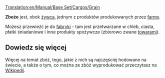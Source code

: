 [[Translation:en/Manual/Base Set/Cargos/Grain]]

{{pl/Manual/Base Set/Cargos/Ładunek|name=Zboże
|image=Grain.png
|produced=[[pl/Manual/Base Set/Industries/Farma|Farma]]
|accepted=[[pl/Manual/Base Set/Industries/Fabryka|Fabryka]]
}}

'''Zboże''' jest, obok [[pl/Manual/Base Set/Cargos/Żywiec|żywca]], jednym z produktów produkowanych przez [[pl/Manual/Base Set/Industries/Farma|farmy]]. 

Możesz przewieźć je do [[en/Manual/Base Set/Industries/Factory|fabryki]] - tam jest przetwarzane w chleb, ciasta, płatki śniadaniowe i inne produkty spożywcze (zbiorowo zwane [[pl/Manual/Base Set/Cargos/Towary|towarami]]).

==Dowiedz się więcej==
Więcej na temat zbóż, tego, jakie z nich są najczęściej hodowane na świecie, a także o tym, co można ze zbóż wyprodukować przeczytasz na [https://pl.wikipedia.org/wiki/Zbo%C5%BCa Wikipedii].

{{pl/Manual/Navbox Ładunek}}